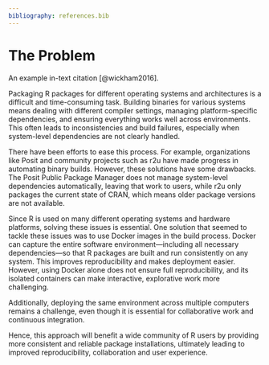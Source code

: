 ```yaml
---
bibliography: references.bib
---
```


# The Problem

```{=html}
<!--
Outlining the issue / weak point / problem to be solved by this proposal. This should be a compelling section that sets the reader up for the next section - the proposed solution!

It is important to cover:

 - [ ] What the problem is
 - [ ] Who it affects
 - [ ] Have there been previous attempts to resolve the problem
 - [ ] Why it should be tackled
-->
An example in-text citation [@wickham2016].

```

Packaging R packages for different operating systems and architectures is a
difficult and time-consuming task. Building binaries for various systems means
dealing with different compiler settings, managing platform-specific
dependencies, and ensuring everything works well across environments. This often
leads to inconsistencies and build failures, especially when system-level
dependencies are not clearly handled.

There have been efforts to ease this process. For example, organizations like
Posit and community projects such as r2u have made progress in automating binary
builds. However, these solutions have some drawbacks. The Posit Public Package
Manager does not manage system-level dependencies automatically, leaving that
work to users, while r2u only packages the current state of CRAN, which means
older package versions are not available.

Since R is used on many different operating systems and hardware platforms,
solving these issues is essential. One solution that seemed to tackle these
issues was to use Docker images in the build process. Docker can capture the
entire software environment—including all necessary dependencies—so that R
packages are built and run consistently on any system. This improves
reproducibility and makes deployment easier. However, using Docker alone does
not ensure full reproducibility, and its isolated containers can make
interactive, explorative work more challenging.

Additionally, deploying the same environment across multiple computers remains a
challenge, even though it is essential for collaborative work and continuous
integration.

Hence, this approach will benefit a wide community of R users by providing more
consistent and reliable package installations, ultimately leading to improved
reproducibility, collaboration and user experience.


